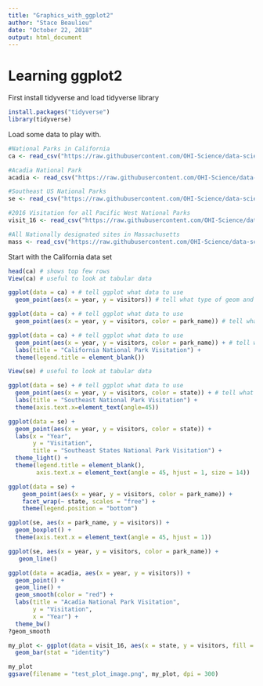 ```yaml
---
title: "Graphics_with_ggplot2"
author: "Stace Beaulieu"
date: "October 22, 2018"
output: html_document
---
```



# Learning ggplot2

First install tidyverse and load tidyverse library 

```r
install.packages("tidyverse")
library(tidyverse)
```

Load some data to play with.

```r
#National Parks in California
ca <- read_csv("https://raw.githubusercontent.com/OHI-Science/data-science-training/master/data/ca.csv") 

#Acadia National Park
acadia <- read_csv("https://raw.githubusercontent.com/OHI-Science/data-science-training/master/data/acadia.csv")

#Southeast US National Parks
se <- read_csv("https://raw.githubusercontent.com/OHI-Science/data-science-training/master/data/se.csv")

#2016 Visitation for all Pacific West National Parks
visit_16 <- read_csv("https://raw.githubusercontent.com/OHI-Science/data-science-training/master/data/visit_16.csv")

#All Nationally designated sites in Massachusetts
mass <- read_csv("https://raw.githubusercontent.com/OHI-Science/data-science-training/master/data/mass.csv")

```
Start with the California data set

```r
head(ca) # shows top few rows
View(ca) # useful to look at tabular data
```

```r
ggplot(data = ca) + # tell ggplot what data to use
  geom_point(aes(x = year, y = visitors)) # tell what type of geom and what type aesthetic
```


```r
ggplot(data = ca) + # tell ggplot what data to use
  geom_point(aes(x = year, y = visitors, color = park_name)) # tell what type of geom and what type aesthetic
```

```r
ggplot(data = ca) + # tell ggplot what data to use
  geom_point(aes(x = year, y = visitors, color = park_name)) + # tell what type of geom and what type aesthetic
  labs(title = "California National Park Visitation") +
  theme(legend.title = element_blank())
```

```r
View(se) # useful to look at tabular data
```

```r
ggplot(data = se) + # tell ggplot what data to use
  geom_point(aes(x = year, y = visitors, color = state)) + # tell what type of geom and what type aesthetic
  labs(title = "Southeast National Park Visitation") +
  theme(axis.text.x=element_text(angle=45))
```

```r
ggplot(data = se) +
  geom_point(aes(x = year, y = visitors, color = state)) +
  labs(x = "Year",
       y = "Visitation",
       title = "Southeast States National Park Visitation") +
  theme_light() +
  theme(legend.title = element_blank(),
        axis.text.x = element_text(angle = 45, hjust = 1, size = 14))
```

```r
ggplot(data = se) +
    geom_point(aes(x = year, y = visitors, color = park_name)) +
    facet_wrap(~ state, scales = "free") +
    theme(legend.position = "bottom")
```

```r
ggplot(se, aes(x = park_name, y = visitors)) + 
  geom_boxplot() +
  theme(axis.text.x = element_text(angle = 45, hjust = 1))
```

```r
ggplot(se, aes(x = year, y = visitors, color = park_name)) +
   geom_line()
```

```r
ggplot(data = acadia, aes(x = year, y = visitors)) + 
  geom_point() +
  geom_line() +
  geom_smooth(color = "red") +
  labs(title = "Acadia National Park Visitation",
       y = "Visitation",
       x = "Year") +
  theme_bw()
?geom_smooth
```

```r
my_plot <- ggplot(data = visit_16, aes(x = state, y = visitors, fill = park_name)) + 
  geom_bar(stat = "identity")

my_plot
ggsave(filename = "test_plot_image.png", my_plot, dpi = 300)

```

